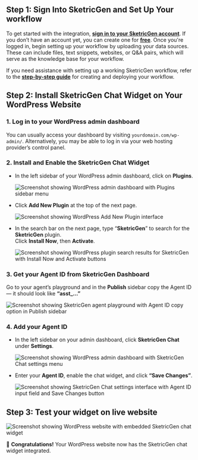 ## **Step 1: Sign Into SketricGen and Set Up Your workflow**

To get started with the integration, **[sign in to your SketricGen account](https://app.sketricgen.ai)**. If you don’t have an account yet, you can create one for **[free](https://app.sketricgen.ai)**. Once you're logged in, begin setting up your workflow by uploading your data sources. These can include files, text snippets, websites, or Q&A pairs, which will serve as the knowledge base for your workflow.

If you need assistance with setting up a working SketricGen workflow, refer to the **[step-by-step guide](https://docs.sketricgen.ai/getting-started/quickstart)** for creating and deploying your workflow.

## **Step 2: Install SketricGen Chat Widget on Your WordPress Website**

### 1. Log in to your WordPress admin dashboard

You can usually access your dashboard by visiting `yourdomain.com/wp-admin/`. Alternatively, you may be able to log in via your web hosting provider’s control panel.

### 2. Install and Enable the SketricGen Chat Widget

- In the left sidebar of your WordPress admin dashboard, click on **Plugins**.

  ![Screenshot showing WordPress admin dashboard with Plugins sidebar menu](/images/wordpress/screenshot1.png)

- Click **Add New Plugin** at the top of the next page.

  ![Screenshot showing WordPress Add New Plugin interface](/images/wordpress/screenshot2.png)

- In the search bar on the next page, type “**SketricGen**” to search for the **SketricGen** plugin.  
  Click **Install Now**, then **Activate**.

  ![Screenshot showing WordPress plugin search results for SketricGen with Install Now and Activate buttons](/images/wordpress/screenshot3.png)

### 3. Get your Agent ID from SketricGen Dashboard

Go to your agent’s playground and in the **Publish** sidebar copy the Agent ID — it should look like **“asst_…”**

![Screenshot showing SketricGen agent playground with Agent ID copy option in Publish sidebar](/images/wordpress/screenshot4.png)

### 4. Add your Agent ID

- In the left sidebar on your admin dashboard, click **SketricGen Chat** under **Settings**.

   ![Screenshot showing WordPress admin dashboard with SketricGen Chat settings menu](/images/wordpress/screenshot5.png)

- Enter your **Agent ID**, enable the chat widget, and click **“Save Changes”**.

   ![Screenshot showing SketricGen Chat settings interface with Agent ID input field and Save Changes button](/images/wordpress/screenshot6.png)

## **Step 3: Test your widget on live website**

![Screenshot showing WordPress website with embedded SketricGen chat widget](/images/wordpress/screenshot7.png)

🎉 **Congratulations!** Your WordPress website now has the SketricGen chat widget integrated.
